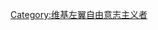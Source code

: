 {{Userbox-2
  |border-c = #000000
  |border-s = 1
  |id1-c    = #FFFFFF
  |id1-s    = 12
  |id1-fc   = #FFFFFF
  |id2-c    = #FFFFFF
  |id2-s    = 12
  |id2-fc   = #FFFFFF
  |info-c   = #d5f488
  |info-s   = 8
  |info-fc  = FFFFF
  |id1      = [[File:Yellow flag waving.svg|40px]]
  |id2      = [[File:Red flag waving.svg|40px]]
  |info     = 這個用戶是{{link-en|左翼自由意志主义|Left libertarianism}}者。
  |nocat    = {{{nocat|}}}
}}
<noinclude>
[[Category:维基左翼自由意志主义者]]
</noinclude>